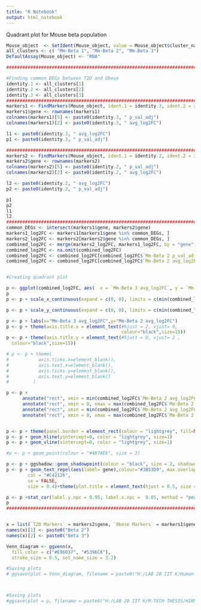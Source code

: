 ---
title: "R Notebook"
output: html_notebook
---


Quadrant plot for Mouse beta population

```{r}

Mouse_object  <- SetIdent(Mouse_object, value = Mouse_object$cluster_name)
all_clusters <- c( "Mm-Beta 1", "Mm-Beta 2", "Mm-Beta 3")
DefaultAssay(Mouse_object) <- "RNA"

################################################################################################################

#Finding common DEGs between T2D and Obese   
identity.1 <- all_clusters[1]
identity.2 <- all_clusters[2]
identity.3 <- all_clusters[3]
##############################################################################################################
markers1 <- FindMarkers(Mouse_object, ident.1 = identity.3, ident.2 = identity.1, logfc.threshold = 0)
markers1$gene <- rownames(markers1)
colnames(markers1)[5] <- paste0(identity.3, " p_val_adj")
colnames(markers1)[2] <- paste0(identity.3, " avg_log2FC")

l1 <- paste0(identity.3, " avg_log2FC")
p1 <- paste0(identity.3, " p_val_adj")

###############################################################################################################
markers2 <- FindMarkers(Mouse_object, ident.1 = identity.2, ident.2 = identity.1, logfc.threshold = 0)
markers2$gene <- rownames(markers2)
colnames(markers2)[5] <- paste0(identity.2, " p_val_adj")
colnames(markers2)[2] <- paste0(identity.2, " avg_log2FC")

l2 <- paste0(identity.2, " avg_log2FC")
p2 <- paste0(identity.2, " p_val_adj")

p1
p2
l1
l2
###############################################################################################################
common_DEGs <- intersect(markers1$gene, markers2$gene)
markers1_log2FC <- markers1[markers1$gene %in% common_DEGs, ]
markers2_log2FC <- markers2[markers2$gene %in% common_DEGs, ]
combined_log2FC <- merge(markers2_log2FC, markers1_log2FC, by = "gene", all = T)
combined_log2FC <- na.omit(combined_log2FC) 
combined_log2FC <- combined_log2FC[combined_log2FC$`Mm-Beta 2 p_val_adj` < 0.05 | combined_log2FC$`Mm-Beta 3 p_val_adj` < 0.05, ]
combined_log2FC <- combined_log2FC[combined_log2FC$`Mm-Beta 2 avg_log2FC` > 0.25| combined_log2FC$`Mm-Beta 3 avg_log2FC` > 0.25 |combined_log2FC$`Mm-Beta 2 avg_log2FC` < -0.25| combined_log2FC$`Mm-Beta 3 avg_log2FC` < -0.25, ]


#Creating quadrant plot

p <- ggplot(combined_log2FC, aes(  x = `Mm-Beta 3 avg_log2FC`, y = `Mm-Beta 2 avg_log2FC`))
p
p <- p + scale_x_continuous(expand = c(0, 0), limits = c(min(combined_log2FC$`Mm-Beta 2 avg_log2FC`)-0.3,max(combined_log2FC$`Mm-Beta 2 avg_log2FC`)+0.3 )) 

p <- p + scale_y_continuous(expand = c(0, 0), limits = c(min(combined_log2FC$`Mm-Beta 3 avg_log2FC`)-0.3,max(combined_log2FC$`Mm-Beta 3 avg_log2FC`)+0.3 ))

p <- p + labs(x="Mm-Beta 3 avg_log2FC",y="Mm-Beta 2 avg_log2FC")
p <- p + theme(axis.title.x = element_text(#hjust = 2, vjust= 0, 
                                           colour="black",size=15))
p <- p + theme(axis.title.y = element_text(#hjust = 0, vjust= 2 , 
  colour="black",size=15))

# p <- p + theme(
#           axis.ticks.x=element_blank(),
#           axis.text.x=element_blank(),
#           axis.ticks.y=element_blank(),
#           axis.text.y=element_blank()
#         )

p <- p +
      annotate("rect", xmin = min(combined_log2FC$`Mm-Beta 2 avg_log2FC`)-0.3, xmax = 0, ymin = min(combined_log2FC$`Mm-Beta 3 avg_log2FC`)-0.3, ymax = 0, fill= "#FDF0F0")  +
      annotate("rect", xmin = 0, xmax = max(combined_log2FC$`Mm-Beta 2 avg_log2FC`)+0.3 ,ymin = min(combined_log2FC$`Mm-Beta 3 avg_log2FC`)-0.3, ymax = 0, fill= "#F2FBFA") + 
      annotate("rect", xmin = min(combined_log2FC$`Mm-Beta 2 avg_log2FC`)-0.3, xmax = 0, ymin = 0, ymax = max(combined_log2FC$`Mm-Beta 3 avg_log2FC`)+0.3, fill= "#F2FBFA") + 
      annotate("rect", xmin = 0, xmax = max(combined_log2FC$`Mm-Beta 2 avg_log2FC`)+0.3 , ymin = 0, ymax = max(combined_log2FC$`Mm-Beta 3 avg_log2FC`)+0.3, fill= "#FDF0F0")


p <- p + theme(panel.border = element_rect(colour = "lightgrey", fill=NA, size=2))
p <- p + geom_hline(yintercept=0, color = "lightgrey", size=1)
p <- p + geom_vline(xintercept=0, color = "lightgrey", size=1)

#p <- p + geom_point(colour = "#4B7AE6", size = 3)

p <- p + ggshadow::geom_shadowpoint(colour = "black", size = 2, shadowcolour= "dark grey", shadowsize = 0, shadowalpha = 0)+geom_point(colour = "black", size = 2.8)
p <- p + geom_text_repel(aes(label= gene),colour="#3B53D9", max.overlaps = 20, size = 3)+ stat_smooth(method = "lm", linetype = "dashed",
        col = "#C42126",
        se = FALSE,
        size = 0.4)+theme(plot.title = element_text(hjust = 0.5, size = 20))

p <- p +stat_cor(label.y.npc = 0.95, label.x.npc =  0.05, method = "pearson",size=5) 
p
#################################################################################################################


x = list(`T2D Markers` = markers2$gene, `Obese Markers` = markers1$gene)
names(x)[1] <- paste0("Beta 2")
names(x)[2] <- paste0("Beta 3")

Venn_diagram <- ggvenn(x, 
  fill_color = c("#E96037", "#5396C6"),
  stroke_size = 0.5, set_name_size = 3.2)

#Saving plots
# ggsave(plot = Venn_diagram, filename = paste0("H:/LAB 20 IIT K/Human Islets ATACseq JT/Hs.ATAC JT/Plots and sheets/Quadrant plots/",cluster_name, " Venn.tiff"), device = "tiff", width = 6, height = 4, dpi = 300)



#Saving plots
#ggsave(plot = p, filename = paste0("H:/LAB 20 IIT K/M.TECH THESIS/HIRN Data/Sheets/Hs-Quadrant plots/",cluster_name, "qradrant plot Hs-ATAC.tiff"), device = "tiff", width = 12, height = 12, dpi = 600)


```